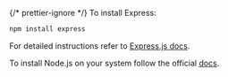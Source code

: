 {/* prettier-ignore */}
To install Express:

```sh
npm install express
```

For detailed instructions refer to
[Express.js docs](https://expressjs.com/en/starter/installing.html).

To install Node.js on your system follow the official
[docs](https://nodejs.org/en/download/package-manager).
